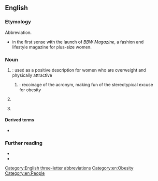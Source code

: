 ==English==
{{wikipedia|lang=en}}

===Etymology===
Abbreviation.
* {{sense|big beautiful women}} {{coin|en|in=1979|nobycat=1|w=-|Carole Shaw}} in the first sense with the launch of ''BBW Magazine'', a fashion and lifestyle magazine for plus-size women.

===Noun===
{{en-noun}}

# {{lb|en|sexuality}} {{initialism of|en|[[big]] [[beautiful]] [[woman]]|nodot=1}}: used as a positive description for women who are overweight and physically attractive
## {{lb|en|body morphology}} {{initialism of|en|[[big-boned]] woman|nodot=1}}: recoinage of the acronym, making fun of the stereotypical excuse for obesity
# {{initialism of|en|{{w|Big Bad Wolf}}|nodot=1}}
# {{lb|en|automotive}} {{initialism of|en|brake-by-wire}}

====Derived terms====
* {{sense|big beautiful/boned women}} {{l|en|SSBBW}}

===Further reading===
* {{pedia|lang=en|Big Beautiful Woman}}
* {{pedia|lang=en|brake-by-wire}}

[[Category:English three-letter abbreviations]]
[[Category:en:Obesity]]
[[Category:en:People]]